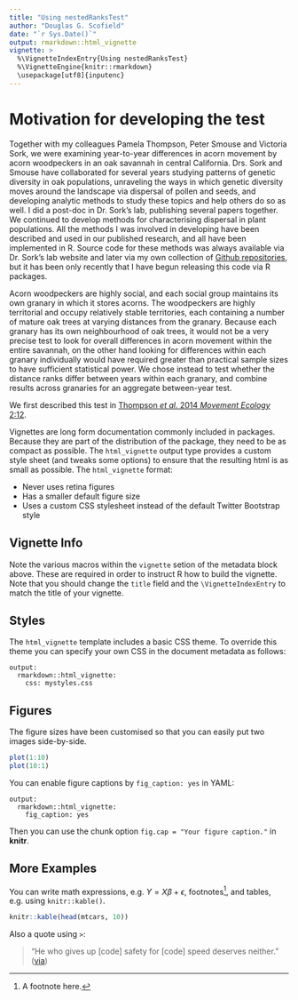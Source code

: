 ```yaml
---
title: "Using nestedRanksTest"
author: "Douglas G. Scofield"
date: "`r Sys.Date()`"
output: rmarkdown::html_vignette
vignette: >
  %\VignetteIndexEntry{Using nestedRanksTest}
  %\VignetteEngine{knitr::rmarkdown}
  \usepackage[utf8]{inputenc}
---
```


# Motivation for developing the test

Together with my colleagues Pamela Thompson, Peter Smouse and Victoria Sork, we
were examining year-to-year differences in acorn movement by acorn woodpeckers
in an oak savannah in central California.  Drs. Sork and Smouse have
collaborated for several years studying patterns of genetic diversity in oak
populations, unraveling the ways in which genetic diversity moves around the
landscape via dispersal of pollen and seeds, and developing analytic methods to
study these topics and help others do so as well.  I did a post-doc in Dr.
Sork's lab, publishing several papers together.  We continued to develop
methods for characterising dispersal in plant populations.  All the methods I
was involved in developing have been described and used in our published
research, and all have been implemented in R.  Source code for these
methods was always available via Dr. Sork's lab website and later via my own
collection of [Github repositories](https://github.com/douglasgscofield), but it has been only recently that I have begun releasing this code via R packages.

Acorn woodpeckers are highly social,
and each social group maintains its own granary in which it stores acorns.  The
woodpeckers are highly territorial and occupy relatively stable territories,
each containing a number of mature oak trees at varying distances from the
granary.  Because each granary has its own neighbourhood of oak trees, it would
not be a very precise test to look for overall differences in acorn movement
within the entire savannah, on the other hand looking for differences within
each granary individually would have required greater than practical sample
sizes to have sufficient statistical power.  We chose instead to test whether
the distance ranks differ between years within each granary, and combine
results across granaries for an aggregate between-year test.


We first described this test in [Thompson _et al._ 2014 _Movement Ecology_
2:12](http://www.movementecologyjournal.com/content/2/1/12).


Vignettes are long form documentation commonly included in packages. Because they are part of the distribution of the package, they need to be as compact as possible. The `html_vignette` output type provides a custom style sheet (and tweaks some options) to ensure that the resulting html is as small as possible. The `html_vignette` format:

- Never uses retina figures
- Has a smaller default figure size
- Uses a custom CSS stylesheet instead of the default Twitter Bootstrap style

## Vignette Info

Note the various macros within the `vignette` setion of the metadata block above. These are required in order to instruct R how to build the vignette. Note that you should change the `title` field and the `\VignetteIndexEntry` to match the title of your vignette.

## Styles

The `html_vignette` template includes a basic CSS theme. To override this theme you can specify your own CSS in the document metadata as follows:

    output: 
      rmarkdown::html_vignette:
        css: mystyles.css

## Figures

The figure sizes have been customised so that you can easily put two images side-by-side. 

```r
plot(1:10)
plot(10:1)
```

You can enable figure captions by `fig_caption: yes` in YAML:

    output:
      rmarkdown::html_vignette:
        fig_caption: yes

Then you can use the chunk option `fig.cap = "Your figure caption."` in **knitr**.

## More Examples

You can write math expressions, e.g. $Y = X\beta + \epsilon$, footnotes^[A footnote here.], and tables, e.g. using `knitr::kable()`.

```r
knitr::kable(head(mtcars, 10))
```

Also a quote using `>`:

> "He who gives up [code] safety for [code] speed deserves neither."
([via](https://twitter.com/hadleywickham/status/504368538874703872))

